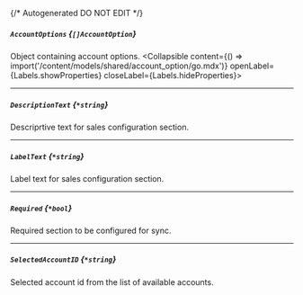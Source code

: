 {/* Autogenerated DO NOT EDIT  */}

##### `AccountOptions` *{`[]AccountOption`}*
Object containing account options.
<Collapsible content={() => import('/content/models/shared/account_option/go.mdx')} openLabel={Labels.showProperties} closeLabel={Labels.hideProperties}>
</Collapsible>

---
##### `DescriptionText` *{`*string`}*
Descriprtive text for sales configuration section.

---
##### `LabelText` *{`*string`}*
Label text for sales configuration section.

---
##### `Required` *{`*bool`}*
Required section to be configured for sync.

---
##### `SelectedAccountID` *{`*string`}*
Selected account id from the list of available accounts.


